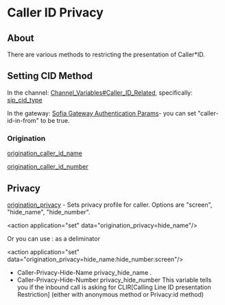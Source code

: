 
# Caller ID Privacy 

 

## About

There are various methods to restricting the presentation of Caller\*ID.

## Setting CID Method

In the channel: [Channel\_Variables#Caller\_ID\_Related](https://wiki.freeswitch.org/wiki/Channel%5FVariables#Caller%5FID%5FRelated "Channel Variables"), specifically: [sip\_cid\_type](../../Channel-Variables-Catalog/sip_cid_type_16352846.mdx)

In the gateway: [Sofia Gateway Authentication Params](../Configuration/Sofia-SIP-Stack/Sofia-Gateway-Authentication-Params_7143510.mdx#about)\- you can set "caller-id-in-from" to be true.

### Origination

[origination\_caller\_id\_name](../../Channel-Variables-Catalog/origination_caller_id_name_16353317.mdx)

[origination\_caller\_id\_number](../../Channel-Variables-Catalog/origination_caller_id_number_16353320.mdx)

## Privacy

[origination\_privacy](../../Channel-Variables-Catalog/origination_privacy_16353327.mdx) \- Sets privacy profile for caller. Options are "screen", "hide\_name", "hide\_number".

\<action application="set" data="origination_privacy=hide_name"/>

Or you can use : as a deliminator

\<action application="set" data="origination_privacy=hide_name:hide_number:screen"/>

* Caller-Privacy-Hide-Name privacy\_hide\_name .
* Caller-Privacy-Hide-Number privacy\_hide\_number This variable tells you if the inbound call is asking for CLIR\[Calling Line ID presentation Restriction\] (either with anonymous method or Privacy:id method)


